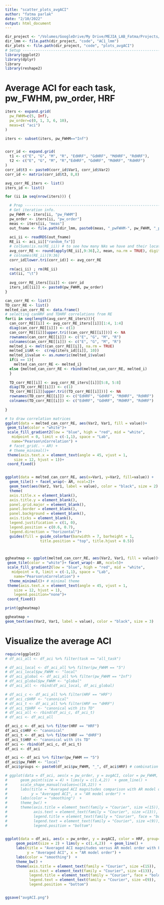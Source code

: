 ```yaml
---
title: "scatter_plots_avgACI"
author: "fatma parlak"
date: "2/10/2022"
output: html_document
---
```


```r
dir_project <- "/Volumes/GoogleDrive/My Drive/MEJIA_LAB_Fatma/Projects/Prewhitening_Paper"
dir_lmm <- file.path(dir_project, "code", "AC1_lmm") 
dir_plots <- file.path(dir_project, "code", "plots_avgACI")
# Setup ---------------------------------------------------------------------------------
library(ggplot2)
library(dplyr)
library
library(reshape2)
```

# Average ACI for each task, pw_FWHM, pw_order, HRF

```r
iters <- expand.grid(
  pw_FWHM=c(5, Inf),
  pw_order=c(0, 1, 3, 6, 10),
  meas=c( "aci")
)

iters <- subset(iters, pw_FWHM=="Inf")


corr_id <- expand.grid(
  t1 <- c("E", "G", "M", "R", "EdHRF", "GdHRF", "MdHRF", "RdHRF"),
  t2 <- c("E", "G", "M", "R","EdHRF", "GdHRF", "MdHRF", "RdHRF")
)
corr_id$t3 <- paste0(corr_id$Var1, corr_id$Var2)
corr_id <- matrix(corr_id$t3, 8,8)

avg_corr_RE_iters <- list()
iters_id <- list()

for (ii in seq(nrow(iters))) {

  # Prep ------------------------------------------------------------------------------
  # Get iteration info.
  pw_FWHM <- iters[ii, "pw_FWHM"]
  pw_order <- iters[ii, "pw_order"]
  meas <- iters[ii, "meas"]
  out_fname <- file.path(dir_lmm, paste0(meas, "_pwFWHM-", pw_FWHM, "_pwO-", pw_order, ".rds"))
  
  aci_ii <- readRDS(out_fname)
  RE_ii <- aci_ii[["random_fx"]]
  # colSums(is.na(RE_ii)) # to see how many NAs we have and their locations! WE decided to exclude them!
  avg_corr_RE <- round(apply(RE_ii[,9:36],2, mean, na.rm = TRUE), digits = 2)
  # colnames(RE_ii)[9:36]
  corr_id[lower.tri(corr_id)] <- avg_corr_RE
  
  rm(aci_ii) ; rm(RE_ii)
  cat(ii, "\t")
  
  avg_corr_RE_iters[[ii]] <- corr_id
  iters_id[[ii]] <- paste0(pw_FWHM, pw_order)
}

can_corr_RE <- list()
TD_corr_RE <- list()
melted_can_corr_RE <- data.frame()
# selecting canHRF and TDHRF correlations from RE
for(i in seq(length(avg_corr_RE_iters))){
  can_corr_RE[[i]] <- avg_corr_RE_iters[[i]][1:4, 1:4]
  diag(can_corr_RE[[i]]) <- c(1)
  can_corr_RE[[i]][upper.tri((can_corr_RE[[i]]))] <- NA
  rownames(can_corr_RE[[i]]) <- c("E", "G", "M", "R")
  colnames(can_corr_RE[[i]]) <- c("E", "G", "M", "R")
  melted_i <- melt(can_corr_RE[[i]], na.rm = TRUE)
  melted_i$AR <-  c(rep(iters_id[[i]], 10))
  melted_i$value <- as.numeric(melted_i$value)
  if(i == 1){
    melted_can_corr_RE <- melted_i}
  else {melted_can_corr_RE <- rbind(melted_can_corr_RE, melted_i)
  }
  
  TD_corr_RE[[i]] <- avg_corr_RE_iters[[i]][5:8, 5:8]
  diag(TD_corr_RE[[i]]) <- c(1)
  TD_corr_RE[[i]][upper.tri((TD_corr_RE[[i]]))] <- NA
  rownames(TD_corr_RE[[i]]) <- c("EdHRF", "GdHRF", "MdHRF", "RdHRF")
  colnames(TD_corr_RE[[i]]) <- c("EdHRF", "GdHRF", "MdHRF", "RdHRF")  
  
}

# to draw correlation matrices
ggplot(data = melted_can_corr_RE, aes(Var2, Var1, fill = value))+
 geom_tile(color = "white")+
 scale_fill_gradient2(low = "blue", high = "red", mid = "white", 
   midpoint = 0, limit = c(-1,1), space = "Lab", 
   name="Pearson\nCorrelation") +
  # facet_grid(. ~ AR) +
  # theme_minimal()+ 
 theme(axis.text.x = element_text(angle = 45, vjust = 1, 
    size = 12, hjust = 1))+
 coord_fixed() 


ggplot(data = melted_can_corr_RE, aes(x=Var1, y=Var2, fill=value)) + 
  geom_tile() + facet_wrap(~ AR, ncol=2)+ 
  geom_text(aes(Var2, Var1, label = value), color = "black", size = 2) +
  theme(
  axis.title.x = element_blank(),
  axis.title.y = element_blank(),
  panel.grid.major = element_blank(),
  panel.border = element_blank(),
  panel.background = element_blank(),
  axis.ticks = element_blank(),
  legend.justification = c(1, 0),
  legend.position = c(0.6, 0.7),
  legend.direction = "horizontal")+
  guides(fill = guide_colorbar(barwidth = 7, barheight = 1,
                title.position = "top", title.hjust = 0.5))



ggheatmap <- ggplot(melted_can_corr_RE, aes(Var2, Var1, fill = value))+
 geom_tile(color = "white")+ facet_wrap(~ AR, ncol=5)+  
 scale_fill_gradient2(low = "blue", high = "red", mid = "white", 
   midpoint = 0, limit = c(-1,1), space = "Lab", 
    name="Pearson\nCorrelation") +
  theme_minimal()+ # minimal theme
 theme(axis.text.x = element_text(angle = 45, vjust = 1, 
    size = 12, hjust = 1), 
    legend.position="none")+
 coord_fixed()

print(ggheatmap)

ggheatmap + 
geom_text(aes(Var2, Var1, label = value), color = "black", size = 3)

```


# Visualize the average ACI 
```r
require(ggplot2)
# df_aci_all <- df_aci %>% filter(task == "all_task")

# df_aci_local <- df_aci_all %>% filter(pw_FWHM == "5")
# df_aci_local$pw_FWHM <- "local"
# df_aci_global <- df_aci_all %>% filter(pw_FWHM == "Inf")
# df_aci_global$pw_FWHM <- "global"
# df_aci_all <- rbind(df_aci_local, df_aci_global)

# df_aci_c <- df_aci_all %>% filter(HRF == "HRF")
# df_aci_c$HRF <- "canonical"
# df_aci_t <- df_aci_all %>% filter(HRF == "dHRF")
# df_aci_t$HRF <- "canonical with its TD"
# df_aci_all <- rbind(df_aci_c, df_aci_t)
# df_aci <- df_aci_all

df_aci_c <- df_aci %>% filter(HRF == "HRF")
df_aci_c$HRF <- "canonical"
df_aci_t <- df_aci %>% filter(HRF == "dHRF")
df_aci_t$HRF <- "canonical with its TD"
df_aci <- rbind(df_aci_c, df_aci_t)
df_aci <- df_aci

df_aci <- df_aci %>% filter(pw_FWHM == "5")
df_aci$pw_FWHM <- "local"
df_aci$groups <- paste0(df_aci$pw_FWHM, "_", df_aci$HRF) # combination of pw_FWHM and HRF to connect the dots

# ggplot(data = df_aci, aes(x = pw_order, y = avgACI, color = pw_FWHM, shape = HRF, group=groups))+
#      geom_point(size = 4) + lims(y = c(1.4,2))  + geom_line() +
#      scale_shape_manual(values=c(16,22)) +
#      labs(title = "Averaged ACI magnitudes comparison with AR model order",
#           y = "Averaged ACI", x = "AR model order") +
#      labs(color = "smoothing")  +
#      theme_bw() +
#      theme(axis.title = element_text(family = "Courier", size =(15)),
#            axis.text = element_text(family = "Courier", size =(13)),
#            legend.title = element_text(family = "Courier", face = "bold",size =(10)),
#            legend.text = element_text(family = "Courier", size =(9)),
#            legend.position = "bottom")
  

ggplot(data = df_aci, aes(x = pw_order, y = avgACI, color = HRF, group=groups))+
     geom_point(size = 2) + lims(y = c(1.4,2))  + geom_line() +
     labs(title = "Averaged ACI magnitudes versus AR model order with FWHM = 5",
          y = "Averaged ACI", x = "AR model order") +
     labs(color = "smoothing")  +
     theme_bw() +
     theme(axis.title = element_text(family = "Courier", size =(15)),
           axis.text = element_text(family = "Courier", size =(13)),
           legend.title = element_text(family = "Courier", face = "bold",size =(10)),
           legend.text = element_text(family = "Courier", size =(9)),
           legend.position = "bottom")


ggsave("avgACI.png")

```



